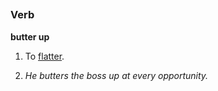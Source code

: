 =={{en}}==

===Verb===
'''butter up'''

# {{idiom}} To [[flatter]].
# ''He butters the boss up at every opportunity.''